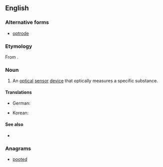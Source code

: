 ==English==

===Alternative forms===
* [[optrode]]

===Etymology===
From {{suffix|opto-|ode|lang=en}}.

===Noun===
{{en-noun}}

# {{context|chemistry|lang=en}} An [[optical]] [[sensor]] [[device]] that optically measures a specific substance.

====Translations====
{{trans-top|optical sensor device}}
* German: {{t|de|Optode|f}}
{{trans-mid}}
* Korean: {{t|ko|광센서|tr=gwangsenseo|sc=Hang}}
{{trans-bottom}}

====See also====
* {{pedialite}}

===Anagrams===
* [[pooted#English|pooted]]